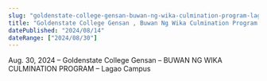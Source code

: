 ```yaml
---
slug: "goldenstate-college-gensan-buwan-ng-wika-culmination-program-lagao-campus"
title: "Goldenstate College Gensan , Buwan Ng Wika Culmination Program , Lagao Campus"
datePublished: "2024/08/14"
dateRange: ["2024/08/30"]
---
```


<!--- content start --->

Aug. 30, 2024 – Goldenstate College Gensan – BUWAN NG WIKA CULMINATION PROGRAM – Lagao Campus

<!--- content end --->